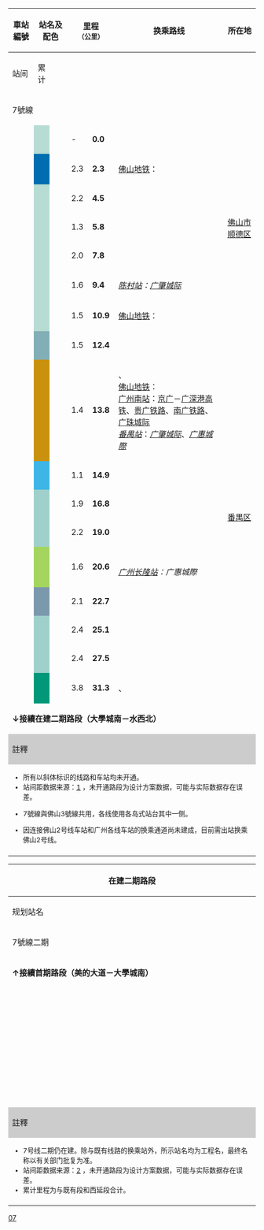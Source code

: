 {| class="wikitable" style="text-align:center;"
|-
! rowspan="2"|車站編號
! rowspan="2" colspan="2" | 站名及配色
! colspan="2"|里程<small>（公里）</small>
! rowspan="2"|换乘路线
! rowspan="2"|所在地
! rowspan="2"|啟用時間
! rowspan="2"|车站形式
|-
! 站间
! 累计
|-
! colspan="9" style="background:{{廣州地鐵標誌色|7}};" |7號線
|-
! {{广州地铁车站编号|7|01-8}}
| style="background:#b6dcd3;" |
! {{stl|佛山地铁|美的大道}}
| -
| '''0.0'''
| align=left |
| rowspan=7 | [[佛山市]][[顺德区]]
| rowspan=8 | 2022年5月1日
| 地下[[側式月台]]
|-
! {{广州地铁车站编号|7|01-7}}
| style="background:#006db1;" |
! {{stl|佛山地铁|北滘公园}}
| 2.3
| '''2.3'''
| align=left | [[佛山地铁]]：''{{佛山地铁路线链接|3|S}}'' {{佛山地铁车站编号|3|13|uc=1}}
| 地下[[混合式月台|三岛式站台]]{{ref label|1|FSL3|FSL3}}
|-
! {{广州地铁车站编号|7|01-6}}
| width="2" rowspan=5 style="background:#b6dcd3;" |
! {{stl|佛山地铁|美的}}
| 2.2
| '''4.5'''
| align=left |
| rowspan=6 | 地下[[島式月台]]
|-
! {{广州地铁车站编号|7|01-5}}
! {{stl|佛山地铁|南涌}}
| 1.3
| '''5.8'''
| align=left |
|-
! {{广州地铁车站编号|7|01-4}}
! {{stl|佛山地铁|锦龙}}
| 2.0
| '''7.8'''
| align=left |
|-
! {{广州地铁车站编号|7|01-3}}
! {{stl|佛山地铁|陈村}}
| 1.6
| '''9.4'''
| align=left | {{rint|cn|prdir}} ''[[陈村站 (城际)|陈村站]]：[[广佛环线|广肇城际]]''
|-
! {{广州地铁车站编号|7|01-2}}
! {{stl|佛山地铁|陈村北}}
| 1.5
| '''10.9'''
| align=left | [[佛山地铁]]：''{{佛山地铁路线链接|11|S}}''
|-
! {{广州地铁车站编号|7|01-1}}
| style="background:#82aeb6;" |
! {{stl|广州地铁|大洲}}
| 1.5
| '''12.4'''
| align=left |
| rowspan=10|[[番禺区]]
|-
! {{广州地铁车站编号|7|01}}
| width="2" style="background:#C9910D;" |
! {{stl|广州地铁|广州南站}}
| 1.4
| '''13.8'''
| align=left | {{广州地铁路线链接|2|S}} {{广州地铁车站编号|2|01}}、{{广州地铁路线链接|22|S}} {{广州地铁车站编号|22|03}}<br>[[佛山地铁]]{{ref label|2|出站|出站}}：{{佛山地铁路线链接|2|S}} {{佛山地铁车站编号|2|27}}<br>{{rint|cn|rail}} [[广州南站]]：[[京广高铁|京广]]－[[广深港高铁]]、[[贵广铁路]]、[[南广铁路]]、[[广珠城际铁路|广珠城际]]<br>{{rint|cn|prdir}} ''[[番禺站]]''：''[[广佛环线|广肇城际]]''、''[[佛莞城際鐵路|广惠城際]]''
| rowspan=9|2016年12月28日
| 地下側式月台
|-
! {{广州地铁车站编号|7|02}}
| style="background:#3db5e6;" |
! {{stl|广州地铁|石壁}}
| 1.1
| '''14.9'''
| align=left | {{广州地铁路线链接|2|S}} {{广州地铁车站编号|2|02}}
| rowspan=8|地下岛式月台
|-
! {{广州地铁车站编号|7|03}}
| rowspan=2 style="background:#a0d0cb;" |
! {{stl|广州地铁|谢村}}
| 1.9
| '''16.8'''
| align=left |
|-
! {{广州地铁车站编号|7|04}}
! {{stl|广州地铁|钟村}}
| 2.2
| '''19.0'''
| align=left |
|-
! {{广州地铁车站编号|7|05}}
| style="background:#a3d55f;" |
! {{stl|广州地铁|汉溪长隆}}
| 1.6
| '''20.6'''
| align=left | {{广州地铁路线链接|3|S}} {{广州地铁车站编号|3|03}}<br/>{{rint|cn|prdir}} ''[[广州长隆站]]：广惠城際''
|-
! {{广州地铁车站编号|7|06}}
| style="background:#7b98ac;" |
! {{stl|广州地铁|南村万博}}
| 2.1
| '''22.7'''
| align=left | {{广州地铁路线链接|18|S}} {{广州地铁车站编号|18|04}}
|-
! {{广州地铁车站编号|7|07}}
| rowspan=2 style="background:#a0d0cb;" |
! {{stl|广州地铁|员岗}}
| 2.4
| '''25.1'''
| align=left |
|-
! {{广州地铁车站编号|7|08}}
! {{stl|广州地铁|板桥}}
| 2.4
| '''27.5'''
| align=left |
|-
! {{广州地铁车站编号|7|09}}
| style="background:#009878;" |
! {{stl|广州地铁|大学城南}}
| 3.8
| '''31.3'''
| align=left | {{广州地铁路线链接|4|S}} {{广州地铁车站编号|4|18}} 、''{{广州地铁路线链接|12|S}}''
|-
| colspan="9" |'''↓接續在建二期路段（大學城南－水西北）'''
|-
! colspan="9" style="background:#CCCCCC;" |註釋
|-
| colspan="9" style="font-size:85%; text-align:left;" |
* 所有以斜体标识的线路和车站均未开通。
* 站间距数据来源：[http://www.gzebpubservice.cn/fjzbgg/257948.htm]<!-- 用户需求书.rar/上册-用户需求书/附册/附册十二：站台门系统/广州市轨道交通十三五新线站台门系统采购（包安装）用户需求书.doc -->，未开通路段为设计方案数据，可能与实际数据存在误差。
* {{note label|1|FSL3|FSL3}}7號線與佛山3號線共用，各线使用各岛式站台其中一侧。
* {{note label|2|出站|出站}}因连接佛山2号线车站和广州各线车站的换乘通道尚未建成，目前需出站换乘佛山2号线。
|-
| colspan="9" style="font-size:85%;" | <div style="text-align: right;">{{Tnavbar|广州地铁7号线车站列表|mini=1}}</div>
|}

{| class="wikitable mw-collapsible mw-collapsed" style="text-align:center;"
! colspan="7" | '''在建二期路段'''
|-
! rowspan="2"|规划站名
! colspan="2"|里程<small>（公里）</small>
! rowspan="2"|换乘路线
! rowspan="2"|所在地
! rowspan="2"|啟用時間
! rowspan="2"|车站形式
|-
! 站间
! 累计
|-
! colspan="7" style="background:{{廣州地鐵標誌色|7}};" |7號線二期
|- 
| colspan="7" |'''↑接續首期路段（美的大道－大學城南）'''
|-
! ''{{stl|广州地铁|深井}}''
| 3.3
| '''34.6'''
| align=left | {{rint|cn|prdir}} ''[[大学城东站]]：[[穗深城际铁路#琶洲支线|穗深城际琶洲支线]]''
|rowspan=11|[[黃埔区]]
|rowspan=11|預計2023年
|rowspan=10|地下島式月台
|-
! ''{{stl|广州地铁|长洲}}''
| 2.3
| '''36.9'''
| align=left | ''{{广州地铁路线链接|8|S}}''
|-
! ''{{stl|广州地铁|洪圣沙}}''
| 1.6
| '''38.5'''
| align=left |
|-
! ''{{stl|广州地铁|裕丰围}}''
| 1.9
| '''40.4'''
| align=left | {{广州地铁路线链接|13|S}} {{广州地铁车站编号|13|02}}
|-
! ''{{stl|广州地铁|大沙东}}''
| 1.5
| '''41.9'''
| align=left | {{广州地铁路线链接|5|S}} {{广州地铁车站编号|5|23}}
|-
!''{{stl|广州地铁|姬堂}}''
| 2.9
| '''44.8'''
| align=left |
|-
!''{{stl|广州地铁|加庄}}''
| 1.7
| '''46.5'''
| align=left |
|-
!''{{stl|广州地铁|科丰路}}''
| 1.9
| '''48.4'''
| align=left |
|-
! ''{{stl|广州地铁|萝岗}}''
| 2.7
| '''51.1'''
| align=left | {{广州地铁路线链接|6|S}} {{广州地铁车站编号|6|31}}
|-
! ''{{stl|广州地铁|水西}}''
| 1.3
| '''52.4'''
| align=left | {{广州地铁路线链接|21|S}} {{广州地铁车站编号|21|10}}<br>[[地铁水西站 (黄埔有轨电车)|地铁水西站]]：{{广州地铁路线链接|THP1|S}} {{广州地铁车站编号|THP1|06}}
|-
!''{{stl|广州地铁|水西北}}''
| 1.0
| '''53.4'''
| align=left |
|地下側式月台
|-
! colspan="7" style="background:#CCCCCC;" |註釋
|-
| colspan="7" style="font-size:85%; text-align:left;" |
* 7号线二期仍在建。除与既有线路的换乘站外，所示站名均为工程名，最终名称以有关部门批复为准。
* 站间距数据来源：[http://www.gzebpubservice.cn/fjzbgg/257948.htm]<!-- 用户需求书.rar/上册-用户需求书/附册/附册十二：站台门系统/广州市轨道交通十三五新线站台门系统采购（包安装）用户需求书.doc -->，未开通路段为设计方案数据，可能与实际数据存在误差。
*累计里程为与既有段和西延段合计。
|-
| colspan="7" style="font-size:85%;" | <div style="text-align: right;">{{Tnavbar|广州地铁7号线车站列表|mini=1}}</div>
|}<noinclude>[[Category:广州地铁车站列表模板|07]]</noinclude>